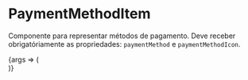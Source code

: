 
<Meta title="Molecules/PaymentMethodItem" component={PaymentMethodItem} />

# PaymentMethodItem

Componente para representar métodos de pagamento. Deve receber obrigatóriamente as propriedades: `paymentMethod` e
`paymentMethodIcon`.

<style>{`
  .flex-container {
    margin: 0 auto;
    display: flex;
    justify-content: center;
    max-width: 270px;
  }
`}</style>

<Canvas>
    <Story
        name="Regular Payment Method Item"
        args={{
            paymentMethod: "Cartão de Crédito",
            paymentMethodDescription: "Processamento instântaneo e seguro.",
            paymentMethodIcon: "creditCard",
        }}
        argTypes={{ onClick: { action: "onClick" } }}
    >
        {args => (
            <div className="flex-container">
                <PaymentMethodItem {...args} />
            </div>
        )}
    </Story>
</Canvas>

<ArgsTable of={PaymentMethodItem} />

